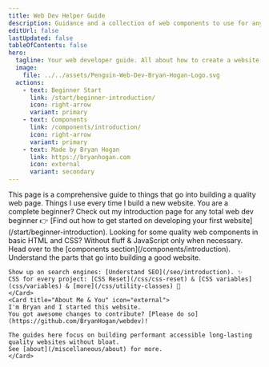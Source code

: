 ```yaml
---
title: Web Dev Helper Guide
description: Guidance and a collection of web components to use for any web development project.
editUrl: false
lastUpdated: false
tableOfContents: false
hero:
  tagline: Your web developer guide. All about how to create a website. HTML & CSS only components included.
  image:
    file: ../../assets/Penguin-Web-Dev-Bryan-Hogan-Logo.svg
  actions:
    - text: Beginner Start
      link: /start/beginner-introduction/
      icon: right-arrow
      variant: primary
    - text: Components
      link: /components/introduction/
      icon: right-arrow
      variant: primary
    - text: Made by Bryan Hogan
      link: https://bryanhogan.com
      icon: external
      variant: secondary
---
```





<Card title="Hi there! 👋">
This page is a comprehensive guide to things that go into building a quality web page. Things I use every time I build a new website.
</Card>

<CardGrid>
	<Card title="Web Dev Beginner Help" icon="rocket">
    You are a complete beginner?  
    Check out my introduction page for any total web dev beginner 👉 [Find out how to get started on developing your first website](/start/beginner-introduction).
	</Card>
  <Card title="Web Components" icon="puzzle">
    Looking for some quality web components in basic HTML and CSS? Without fluff & JavaScript only when necessary. Head over to the [components section](/components/introduction).
	</Card>
	<Card title="Understand Web Development" icon="star">
    Understand the parts that go into building a good website.

    Show up on search engines: [Understand SEO](/seo/introduction). ✨  
    CSS for every project: [CSS Reset](/css/css-reset) & [CSS variables](css/variables) & [more](/css/utility-classes) 🎨
	</Card>
	<Card title="About Me & You" icon="external">
    I'm Bryan and I started this website.  
    You got awesome changes to contribute? [Please do so](https://github.com/BryanHogan/webdev)!

    The guides here focus on building performant accessible long-lasting quality websites without bloat.  
    See [about](/miscellaneous/about) for more.
	</Card>
</CardGrid>